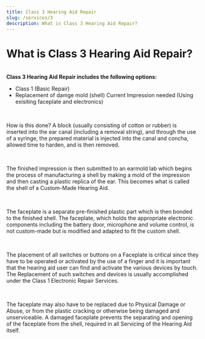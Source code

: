 ```yaml
---
title: Class 3 Hearing Aid Repair
slug: /services/3
description: What is Class 3 Hearing Aid Repair?
---
```


<h1>What is Class 3 Hearing Aid Repair?</h1>
<br />
<b> Class 3 Hearing Aid Repair includes the following options:</b>
<ul>
<li>Class 1 (Basic Repair)</li>
<li>
  Replacement of damge mold (shell) Current Impression needed (Using
  exisiting faceplate and electronics)
</li>
</ul>
<br />
<p>
How is this done? A block (usually consisting of cotton or rubber) is
inserted into the ear canal (including a removal string), and through
the use of a syringe, the prepared material is injected into the canal
and concha, allowed time to harden, and is then removed.
</p>
<br />
<p>
The finished impression is then submitted to an earmold lab which begins
the process of manufacturing a shell by making a mold of the impression
and then casting a plastic replica of the ear. This becomes what is
called the shell of a Custom-Made Hearing Aid.
</p>
<br />
<p>
The faceplate is a separate pre-finished plastic part which is then
bonded to the finished shell. The faceplate, which holds the appropriate
electronic components including the battery door, microphone and volume
control, is not custom-made but is modified and adapted to fit the
custom shell.
</p>
<br />
<p>
The placement of all switches or buttons on a Faceplate is critical
since they have to be operated or activated by the use of a finger and
it is important that the hearing aid user can find and activate the
various devices by touch. The Replacement of such switches and devices
is usually accomplished under the Class 1 Electronic Repair Services.
</p>
<br />
<p>
The faceplate may also have to be replaced due to Physical Damage or
Abuse, or from the plastic cracking or otherwise being damaged and
unserviceable. A damaged faceplate prevents the separating and opening
of the faceplate from the shell, required in all Servicing of the
Hearing Aid itself.
</p>
